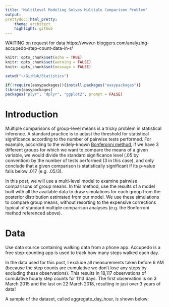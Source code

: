 ```yaml
---
title: "Multilevel Modeling Solves Multiple Comparison Problem"
output:
prettydoc::html_pretty:
    theme: architect
    highlight: github
---
```


WAITING on request for data
https://www.r-bloggers.com/analyzing-accupedo-step-count-data-in-r/

```r
knitr::opts_chunk$set(echo = TRUE)
knitr::opts_chunk$set(warning = FALSE)
knitr::opts_chunk$set(message = FALSE)

setwd("~/GitHub/Statistics")
```

```r
if(!require(easypackages)){install.packages("easypackages")}
library(easypackages)
packages("plyr", "dplyr", "ggplot2", prompt = FALSE)
```

# Introduction

Multiple comparisons of group-level means is a tricky problem in statistical inference. A standard practice is to adjust the threshold for statistical significance according to the number of pairwise tests performed. For example, according to the widely-known [Bonferonni method](https://en.wikipedia.org/wiki/Bonferroni_correction), if we have 3 different groups for which we want to compare the means of a given variable, we would divide the standard significance level (.05 by convention) by the number of tests performed (3 in this case), and only conclude that a given comparison is statistically significant if its p-value falls below .017 (e.g. .05/3).

In this post, we will use a multi-level model to examine pairwise comparisons of group means. In this method, use the results of a model built with all the available data to draw simulations for each group from the posterior distribution estimated from our model. We use these simulations to compare group means, without resorting to the expensive corrections typical of standard multiple comparison analyses (e.g. the Bonferroni method referenced above).

# Data

Use data source containing walking data from a phone app. Accupedo is a free step-counting app is used to track how many steps walked each day. 

In the data used for this post, I exclude all measurements taken before 6 AM (because the step counts are cumulative we don't lose any steps by excluding these observations). This results in 18,117 observations of cumulative hourly step counts for 1113 days. The first observation is on 3 March 2015 and the last on 22 March 2018, resulting in just over 3 years of data!

A sample of the dataset, called aggregate_day_hour, is shown below: 